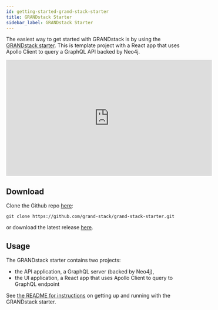 ```yaml
---
id: getting-started-grand-stack-starter
title: GRANDstack Starter
sidebar_label: GRANDstack Starter
---
```


The easiest way to get started with GRANDstack is by using the [GRANDstack starter](https://github.com/grand-stack/grand-stack-starter). This is template project with a React app that uses Apollo Client to query a GraphQL API backed by Neo4j.

<iframe width="560" height="315" src="https://www.youtube.com/embed/rPC71lUhK_I" frameborder="0" allow="autoplay; encrypted-media" allowfullscreen></iframe>

## Download

Clone the Github repo [here](https://github.com/grand-stack/grand-stack-starter):

```
git clone https://github.com/grand-stack/grand-stack-starter.git
```

or download the latest release [here](https://github.com/grand-stack/grand-stack-starter/releases/download/v0.0.8/grand-stack-starter-master.zip).

## Usage

The GRANDstack starter contains two projects:

- the API application, a GraphQL server (backed by Neo4j),
- the UI application, a React app that uses Apollo Client to query to GraphQL endpoint

See [the README for instructions](https://github.com/grand-stack/grand-stack-starter) on getting up and running with the GRANDstack starter.
